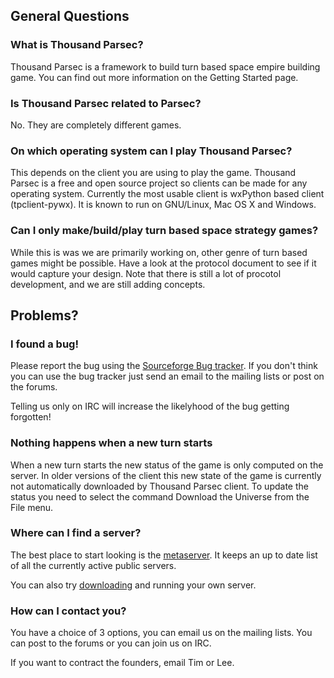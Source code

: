 == General Questions ==
=== What is Thousand Parsec? ===

Thousand Parsec is a framework to build turn based space empire building game. You can find out more information on the Getting Started page.

=== Is Thousand Parsec related to Parsec? ===
No. They are completely different games.

=== On which operating system can I play Thousand Parsec? ===
This depends on the client you are using to play the game. Thousand Parsec is a free and open source project so clients can be made for any operating system. Currently the most usable client is wxPython based client (tpclient-pywx). It is known to run on GNU/Linux, Mac OS X and Windows.

=== Can I only make/build/play turn based space strategy games? ===
While this is was we are primarily working on, other genre of turn based games might be possible. Have a look at the protocol document to see if it would capture your design. Note that there is still a lot of procotol development, and we are still adding concepts.

== Problems? ==

=== I found a bug! ===
Please report the bug using the [http://sourceforge.net/tracker/?group_id=132078&atid=723099 Sourceforge Bug tracker]. If you don't think you can use the bug tracker just send an email to the mailing lists or post on the forums.

Telling us only on IRC will increase the likelyhood of the bug getting forgotten!

=== Nothing happens when a new turn starts ===
When a new turn starts the new status of the game is only computed on the server. In older versions of the client this new state of the game is currently not automatically downloaded by Thousand Parsec client. To update the status you need to select the command Download the Universe from the File menu.

=== Where can I find a server? ===
The best place to start looking is the [http://metaserver.thousandparsec.net/ metaserver]. It keeps an up to date list of all the currently active public servers.

You can also try [http://www.thousandparsec.net/tp/downloads.php/#tpserver-cpp downloading] and running your own server.

=== How can I contact you? ===
You have a choice of 3 options, you can email us on the mailing lists. You can post to the forums or you can join us on IRC.

If you want to contract the founders, email Tim or Lee.
